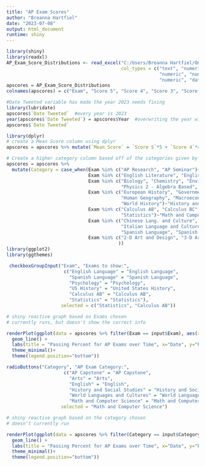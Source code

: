 ---
title: "AP Exam Scores"
author: "Breanna Hartfiel"
date: "2023-07-08"
output: html_document
runtime: shiny
---

```{r global, include=FALSE}
library(shiny)
library(readxl)
AP_Exam_Score_Distributions <- read_excel("C:/Users/Breanna Hartfiel/OneDrive/Desktop/AP Exam Score Distributions.xlsx", 
                                          col_types = c("text", "numeric", "numeric", 
                                                        "numeric", "numeric", "numeric", 
                                                        "numeric", "date", "numeric"))
apscores = AP_Exam_Score_Distributions
colnames(apscores) = c("Exam", "Score 5", "Score 4", "Score 3", "Score 2", "Score 1", "Pass", "Date Tweeted", "Year") #Renaming columns

#Date Tweeted variable has made the year 2023 needs fixing
library(lubridate)
apscores$`Date Tweeted`  #every year is 2023
year(apscores$`Date Tweeted`) = apscores$Year  #overwriting the year with the correct year
apscores$`Date Tweeted`

library(dplyr)
# create a Mean Score column using dplyr
apscores = apscores %>% mutate(`Mean Score` = `Score 5`*5 + `Score 4`*4 + `Score 3`*3 + `Score 2`*2 + `Score 1`*1 )

# Create a higher category column based off of the categories given by the college board (https://apcentral.collegeboard.org/courses)
apscores = apscores %>% 
  mutate(Category = case_when(Exam %in% c("AP Research", "AP Seminar")~"AP Capstone",
                              Exam %in% c("English Literature", "English Language")~"English",
                              Exam %in% c("Biology", "Chemistry", "Environmental Science", "Physics 1 - Algebra Based",
                                          "Physics 2 - Algebra Based", "Physics B", "Physics C E&M", "Physics C Mech.")~"Science",
                              Exam %in% c("European History", "Government and Politics, Comp.", "Government and Politics, US",
                                          "Human Geography", "Macroeconomics", "Microeconomics", "Psychology","United States History", 
                                          "World History")~"History and Social Science",
                              Exam %in% c("Calculus AB", "Calculus BC", "Computer Science A", "Computer Science Principles", 
                                          "Statistics")~"Math and Computer Science",
                              Exam %in% c("Chinese Lang. and Culture", "French Language", "German Language",
                                          "Italian Language and Culture", "Japanese Lang. and Culture", "Latin", 
                                          "Spanish Language", "Spanish Literature")~"World Languages and Cultures",
                              Exam %in% c("2-D Art and Design", "3-D Art and Design", "Art History", "Drawing", "Music Theory")~"Arts"
                                         ))
library(ggplot2)
library(ggthemes)

```


```{r}
 checkboxGroupInput("Exam", "Exams to show:",
                     c("English Language" = "English Language",
                       "Spanish Language" = "Spanish Language",
                       "Psychology" = "Psychology",
                       "US History" = "United States History",
                       "Calculus AB" = "Calculus AB",
                       "Statistics" = "Statistics"), 
                    selected = c("Statistics", "Calculus AB"))
```


```{r}
# shiny reactive graph based on Exams chosen
# currently runs, but doesn't show the correct info

renderPlot(ggplot(data = apscores %>% filter(Exam == input$Exam), aes(x=Year, y=Pass, color = Exam))+
  geom_line() +
  labs(title = "Passing Percent for AP Exams over Time", x="Date", y="Percent Passed", color = "Exam")+
  theme_minimal()+
  theme(legend.position="bottom"))
```

```{r}
radioButtons("Category", "AP Exam Category:",
                     c("AP Capstone" = "AP Capstone",
                       "Arts" = "Arts", 
                       "English" = "English",
                       "History and Social Studies" = "History and Social Studies",
                       "World Languages and Cultures" = "World Languages and Cultures",
                       "Math and Computer Science" = "Math and Computer Science"), 
                    selected = "Math and Computer Science")
```




```{r}
# shiny reactive graph based on the category chosen
# doesn't currently run

renderPlot(ggplot(data = apscores %>% filter(Category == input$Category), aes(x=Year, y=Pass, color = Exam))+
  geom_line() +
  labs(title = "Passing Percent for AP Exams over Time", x="Date", y="Percent Passed", color = "Exam")+
  theme_minimal()+
  theme(legend.position="bottom"))
```
